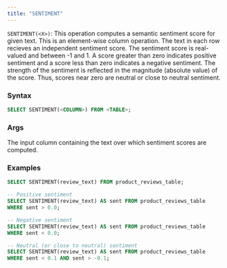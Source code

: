 ```yaml
---
title: "SENTIMENT"
---
```


`SENTIMENT(<X>)`: This operation computes a semantic sentiment score for given text.
This is an element-wise column operation. The text in each row recieves an independent sentiment score.
The sentiment score is real-valued and between -1 and 1. A score greater than zero indicates positive sentiment 
and a score less than zero indicates a negative sentiment. The strength of the sentiment is reflected in
the magnitude (absolute value) of the score. Thus, scores near zero are neutral or close to neutral sentiment.

### Syntax

```sql
SELECT SENTIMENT(<COLUMN>) FROM <TABLE>;
```

### Args

<ParamField query="X" type="VARCHAR">
  The input column containing the text over which sentiment scores are computed.
</ParamField>

### Examples

```sql
SELECT SENTIMENT(review_text) FROM product_reviews_table;
```


```sql
-- Positive sentiment
SELECT SENTIMENT(review_text) AS sent FROM product_reviews_table
WHERE sent > 0.0;

-- Negative sentiment
SELECT SENTIMENT(review_text) AS sent FROM product_reviews_table
WHERE sent < 0.0;

-- Neutral (or close to neutral) sentiment
SELECT SENTIMENT(review_text) AS sent FROM product_reviews_table
WHERE sent < 0.1 AND sent > -0.1;
```